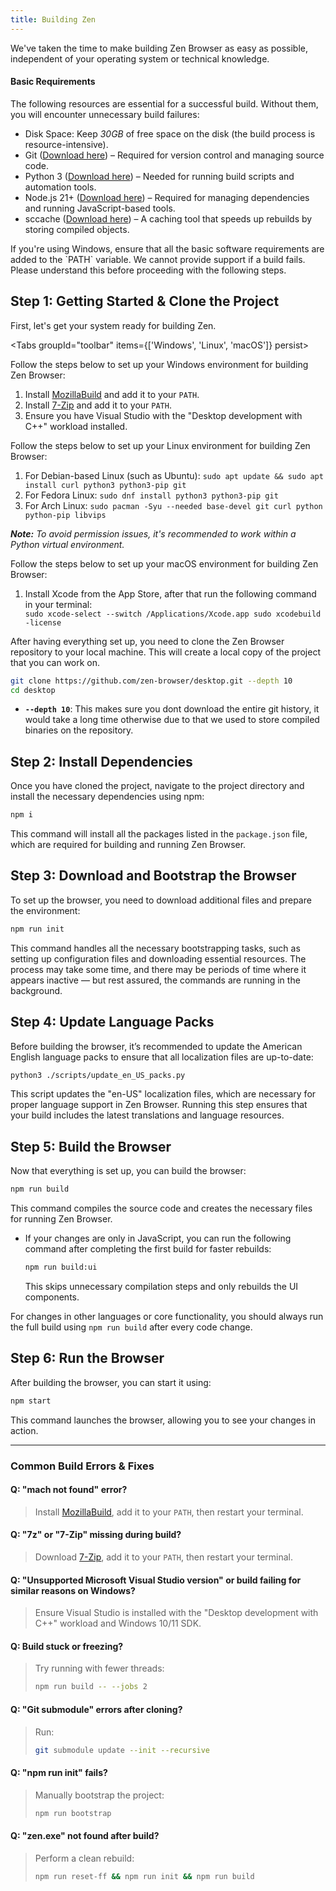 ```yaml
---
title: Building Zen
---
```


We've taken the time to make building Zen Browser as easy as possible, independent of your operating system or technical knowledge.

#### Basic Requirements  

The following resources are essential for a successful build. Without them, you will encounter unnecessary build failures:  

- Disk Space: Keep _30GB_ of free space on the disk (the build process is resource-intensive).  
- Git ([Download here](https://git-scm.com/downloads)) – Required for version control and managing source code.  
- Python 3 ([Download here](https://www.python.org/downloads/)) – Needed for running build scripts and automation tools.   
- Node.js 21+ ([Download here](https://nodejs.org/)) – Required for managing dependencies and running JavaScript-based tools.    
- sccache ([Download here](https://github.com/mozilla/sccache/releases)) – A caching tool that speeds up rebuilds by storing compiled objects.    

<Callout>
If you're using Windows, ensure that all the basic software requirements are added to the `PATH` variable.
</Callout>

<Callout type="warn">
We cannot provide support if a build fails. Please understand this before proceeding with the following steps.
</Callout>

## Step 1: Getting Started & Clone the Project

First, let's get your system ready for building Zen.

<Tabs groupId="toolbar" items={['Windows', 'Linux', 'macOS']} persist>
  <Tab value="Windows">
      <p>Follow the steps below to set up your Windows environment for building Zen Browser:</p>
      <ol>
        <li>Install [MozillaBuild](https://wiki.mozilla.org/MozillaBuild) and add it to your `PATH`.</li>
        <li>Install [7-Zip](https://www.7-zip.org/) and add it to your `PATH`.</li>
        <li>Ensure you have Visual Studio with the "Desktop development with C++" workload installed.</li>
      </ol>
  </Tab>
  <Tab value="Linux">
      <p>Follow the steps below to set up your Linux environment for building Zen Browser:</p>
      <ol>
        <li>For Debian-based Linux (such as Ubuntu): `sudo apt update && sudo apt install curl python3 python3-pip git`</li>
        <li>For Fedora Linux: `sudo dnf install python3 python3-pip git`</li>
        <li>For Arch Linux: `sudo pacman -Syu --needed base-devel git curl python python-pip libvips`</li>
      </ol>
      <p><em><b>Note:</b> To avoid permission issues, it's recommended to work within a Python virtual environment.</em></p>
  </Tab>
  <Tab value="macOS">
      <p>Follow the steps below to set up your macOS environment for building Zen Browser:</p>
      <ol>
        <li>Install Xcode from the App Store, after that run the following command in your terminal:</li>
        ```
sudo xcode-select --switch /Applications/Xcode.app
sudo xcodebuild -license
      ```
      </ol>
  </Tab>
</Tabs>

After having everything set up, you need to clone the Zen Browser repository to your local machine. This will create a local copy of the project that you can work on.

```bash
git clone https://github.com/zen-browser/desktop.git --depth 10
cd desktop
```

- **`--depth 10`**: This makes sure you dont download the entire git history, it would take a long time otherwise due to that we used to store compiled binaries on the repository.

## Step 2: Install Dependencies

Once you have cloned the project, navigate to the project directory and install the necessary dependencies using npm:

```bash
npm i
```

This command will install all the packages listed in the `package.json` file, which are required for building and running Zen Browser.

## Step 3: Download and Bootstrap the Browser

To set up the browser, you need to download additional files and prepare the environment:

```bash
npm run init
```

This command handles all the necessary bootstrapping tasks, such as setting up configuration files and downloading essential resources. The process may take some time, and there may be periods of time where it appears inactive — but rest assured, the commands are running in the background.

## Step 4: Update Language Packs

Before building the browser, it’s recommended to update the American English language packs to ensure that all localization files are up-to-date:

```bash
python3 ./scripts/update_en_US_packs.py
```

This script updates the "en-US" localization files, which are necessary for proper language support in Zen Browser. Running this step ensures that your build includes the latest translations and language resources.

## Step 5: Build the Browser

Now that everything is set up, you can build the browser:

```bash
npm run build
```

This command compiles the source code and creates the necessary files for running Zen Browser.

- If your changes are only in JavaScript, you can run the following command after completing the first build for faster rebuilds:  

  ```bash
  npm run build:ui
  ```  

  This skips unnecessary compilation steps and only rebuilds the UI components.  

For changes in other languages or core functionality, you should always run the full build using `npm run build` after every code change.  

## Step 6: Run the Browser

After building the browser, you can start it using:

```bash
npm start
```

This command launches the browser, allowing you to see your changes in action.

---

### Common Build Errors & Fixes

#### Q: "mach not found" error?  
> Install [MozillaBuild](https://wiki.mozilla.org/MozillaBuild), add it to your `PATH`, then restart your terminal.

#### Q: "7z" or "7-Zip" missing during build?  
> Download [7-Zip](https://www.7-zip.org/), add it to your `PATH`, then restart your terminal.

#### Q: "Unsupported Microsoft Visual Studio version" or build failing for similar reasons on Windows?  
> Ensure Visual Studio is installed with the "Desktop development with C++" workload and Windows 10/11 SDK.

#### Q: Build stuck or freezing?  
> Try running with fewer threads:  
> ```sh
> npm run build -- --jobs 2
> ```  

#### Q: "Git submodule" errors after cloning?  
> Run:  
> ```sh
> git submodule update --init --recursive
> ```  

#### Q: "npm run init" fails?  
> Manually bootstrap the project:  
> ```sh
> npm run bootstrap
> ```  

#### Q: "zen.exe" not found after build?  
> Perform a clean rebuild:  
> ```sh
> npm run reset-ff && npm run init && npm run build
> ```
